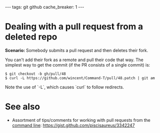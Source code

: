 ---
tags: git github
cache_breaker: 1
---
= Dealing with a pull request from a deleted repo =

'''Scenario:''' Somebody submits a pull request and then deletes their fork.

You can't add their fork as a remote and pull their code that way. The simplest way to get the commit (if the PR consists of a single commit) is:

<pre lang="shell">$ git checkout -b gh/pull/48
$ curl -L https://github.com/wincent/Command-T/pull/48.patch | git am</pre>

Note the use of `-L`, which causes `curl` to follow redirects.

= See also =

* Assortment of tips/comments for working with pull requests from the [[command line]]: https://gist.github.com/piscisaureus/3342247
